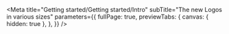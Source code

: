 
<Meta
  title="Getting started/Getting started/Intro"
  subTitle="The new Logos in various sizes"
  parameters={{
    fullPage: true,
    previewTabs: {
      canvas: { hidden: true },
    },
  }}
/>

<Intro />
